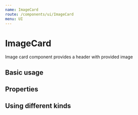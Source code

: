 ```yaml
---
name: ImageCard
route: /components/ui/ImageCard
menu: UI
---
```



# ImageCard

Image card component provides a header with provided image

## Basic usage

<Playground>
    <ImageCard cardBorder="BorderBottomRight" hasPadding imageSrc="https://images.pexels.com/photos/235615/pexels-photo-235615.jpeg?auto=compress&cs=tinysrgb&dpr=2&h=650&w=940" height="200px"></ImageCard>
</Playground>

## Properties

<Props of={ImageCard} />

## Using different kinds

<Playground>
    <ImageCard cardBorder="BorderTop" hasPadding imageSrc="https://images.pexels.com/photos/235615/pexels-photo-235615.jpeg?auto=compress&cs=tinysrgb&dpr=2&h=650&w=940"></ImageCard>
    <br />
    <ImageCard cardBorder="BorderAll" hasPadding imageSrc="https://images.pexels.com/photos/235615/pexels-photo-235615.jpeg?auto=compress&cs=tinysrgb&dpr=2&h=650&w=940"></ImageCard>
</Playground>
